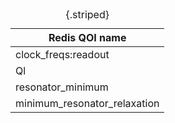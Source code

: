 |Redis QOI name|
|---------| 
|clock_freqs:readout      |
| Ql     |
| resonator_minimum       |
|minimum_resonator_relaxation      |

: {.striped}